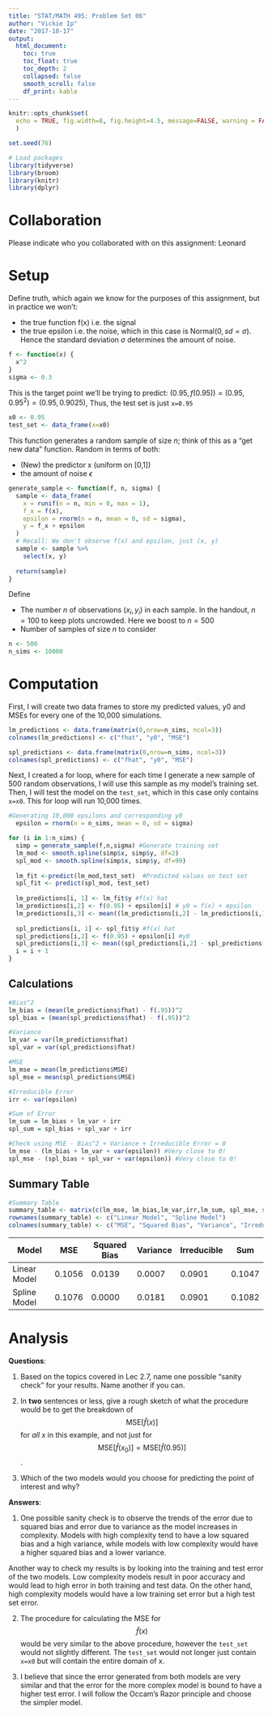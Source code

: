 ```yaml
---
title: "STAT/MATH 495: Problem Set 06"
author: "Vickie Ip"
date: "2017-10-17"
output:
  html_document:
    toc: true
    toc_float: true
    toc_depth: 2
    collapsed: false
    smooth_scroll: false
    df_print: kable
---
```


```r
knitr::opts_chunk$set(
  echo = TRUE, fig.width=8, fig.height=4.5, message=FALSE, warning = FALSE
  )

set.seed(76)

# Load packages
library(tidyverse)
library(broom)
library(knitr)
library(dplyr)
```

# Collaboration

Please indicate who you collaborated with on this assignment: Leonard

# Setup

Define truth, which again we know for the purposes of this assignment, but in
practice we won't:

* the true function f(x) i.e. the signal
* the true epsilon i.e. the noise, which in this case is Normal$(0, sd=\sigma)$.
Hence the standard deviation $\sigma$ determines the amount of noise.

```r
f <- function(x) {
  x^2
}
sigma <- 0.3
```

This is the target point we'll be trying to predict: $(0.95, f(0.95)) = (0.95, 0.95^2) = (0.95, 0.9025)$, Thus, the test set is just `x=0.95`

```r
x0 <- 0.95
test_set <- data_frame(x=x0)
```

This function generates a random sample of size $n$; think of this as a "get new
data" function. Random in terms of both:

* (New) the predictor x (uniform on [0,1])
* the amount of noise $\epsilon$

```r
generate_sample <- function(f, n, sigma) {
  sample <- data_frame(
    x = runif(n = n, min = 0, max = 1),
    f_x = f(x),
    epsilon = rnorm(n = n, mean = 0, sd = sigma),
    y = f_x + epsilon
  )
  # Recall: We don't observe f(x) and epsilon, just (x, y)
  sample <- sample %>% 
    select(x, y)
  
  return(sample)
}

```

Define

* The number $n$ of observations $(x_i, y_i)$ in each sample. In the handout,
$n=100$ to keep plots uncrowded. Here we boost to $n=500$
* Number of samples of size $n$ to consider

```r
n <- 500
n_sims <- 10000
```


# Computation

First, I will create two data frames to store my predicted values, y0 and MSEs for every one of the 10,000 simulations.

```r
lm_predictions <- data.frame(matrix(0,nrow=n_sims, ncol=3)) 
colnames(lm_predictions) <- c("fhat", "y0", "MSE")

spl_predictions <- data.frame(matrix(0,nrow=n_sims, ncol=3)) 
colnames(spl_predictions) <- c("fhat", "y0", "MSE")
```

Next, I created a for loop, where for each time I generate a new sample of 500 random observations, I will use this sample as my model's training set. Then, I will test the model on the `test_set`, which in this case only contains `x=x0`. This for loop will run 10,000 times.

```r
#Generating 10,000 epsilons and corresponding y0
  epsilon = rnorm(n = n_sims, mean = 0, sd = sigma)

for (i in 1:n_sims) {
  simp = generate_sample(f,n,sigma) #Generate training set
  lm_mod <- smooth.spline(simp$x, simp$y, df=2)
  spl_mod <- smooth.spline(simp$x, simp$y, df=99)
  
  lm_fit <-predict(lm_mod,test_set)  #Predicted values on test set
  spl_fit <- predict(spl_mod, test_set) 
  
  lm_predictions[i, 1] <- lm_fit$y #f(x) hat
  lm_predictions[i,2] <- f(0.95) + epsilon[i] # y0 = f(x) + epsilon
  lm_predictions[i,3] <- mean((lm_predictions[i,2] - lm_predictions[i,1])^2) #MSE
  
  spl_predictions[i, 1] <- spl_fit$y #f(x) hat
  spl_predictions[i,2] <- f(0.95) + epsilon[i] #y0
  spl_predictions[i,3] <- mean((spl_predictions[i,2] - spl_predictions[i,1])^2) #MSE
  i = i + 1
}
```

## Calculations
```r
#Bias^2
lm_bias = (mean(lm_predictions$fhat) - f(.95))^2  
spl_bias = (mean(spl_predictions$fhat) - f(.95))^2 

#Variance
lm_var = var(lm_predictions$fhat)
spl_var = var(spl_predictions$fhat)

#MSE
lm_mse = mean(lm_predictions$MSE) 
spl_mse = mean(spl_predictions$MSE) 

#Irreducible Error
irr <- var(epsilon) 

#Sum of Error
lm_sum = lm_bias + lm_var + irr
spl_sum = spl_bias + spl_var + irr

#Check using MSE - Bias^2 + Variance + Irreducible Error = 0
lm_mse - (lm_bias + lm_var + var(epsilon)) #Very close to 0!
spl_mse - (spl_bias + spl_var + var(epsilon)) #Very close to 0!
```

## Summary Table
```r
#Summary Table
summary_table <- matrix(c(lm_mse, lm_bias,lm_var,irr,lm_sum, spl_mse, spl_bias, spl_var,irr, spl_sum),nrow = 2, ncol = 5,byrow = TRUE)
rownames(summary_table) <- c("Linear Model", "Spline Model")
colnames(summary_table) <- c("MSE", "Squared Bias", "Variance", "Irreducible", "Sum")
```

| Model        | MSE    | Squared Bias | Variance | Irreducible  | Sum |
---------------|--------|--------------|----------|------------- |-----|
Linear Model   | 0.1056 | 0.0139       | 0.0007   | 0.0901       | 0.1047 |
Spline Model  | 0.1076 | 0.0000       | 0.0181    | 0.0901     | 0.1082 | 

# Analysis

**Questions**:

1. Based on the topics covered in Lec 2.7, name one possible "sanity check" for your results. Name another if you can.

2. In **two** sentences or less, give a rough sketch of what the procedure would
be to get the breakdown of $$\mbox{MSE}\left[\widehat{f}(x)\right]$$ for *all*
$x$ in this example, and not just for $$\mbox{MSE}\left[\widehat{f}(x_0)\right]
= \mbox{MSE}\left[\widehat{f}(0.95)\right]$$.
3. Which of the two models would you choose for predicting the point of interest and why?

**Answers**:

1. One possible sanity check is to observe the trends of the error due to squared bias and error due to variance as the model increases in complexity. Models with high complexity tend to have a low squared bias and a high variance, while models with low complexity would have a higher squared bias and a lower variance.  

Another way to check my results is by looking into the training and test error of the two models. Low complexity models result in poor accuracy and would lead to high error in both training and test data. On the other hand, high complexity models would have a low training set error but a high test set error.

2. The procedure for calculating the MSE for $$\widehat{f}(x)$$ would be very similar to the above procedure, however the `test_set` would not slightly different. The `test_set` would not longer just contain `x=x0` but will contain the entire domain of x. 

3. I believe that since the error generated from both models are very similar and that the error for the more complex model is bound to have a higher test error. I will follow the Occam's Razor principle and choose the simpler model.


